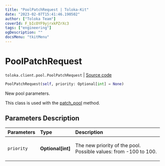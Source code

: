 ```yaml
---
title: "PoolPatchRequest | Toloka-Kit"
date: "2023-02-07T15:41:46.190502"
author: ["Toloka Team"]
coverId: F_bIcOYF9yjrxkPZrXc3
tags: ["engineering"]
ogDescription: ""
docsMenu: "tkitMenu"
---
```


# PoolPatchRequest
`toloka.client.pool.PoolPatchRequest` | [Source code](https://github.com/Toloka/toloka-kit/blob/v1.1.3/src/client/pool/__init__.py#L282)

```python
PoolPatchRequest(self, priority: Optional[int] = None)
```

New pool parameters.

This class is used with the [patch_pool](/docs-new/toloka-kit/reference/toloka.client.TolokaClient.patch_pool) method.

## Parameters Description

| Parameters | Type | Description |
| :----------| :----| :-----------|
`priority`|**Optional\[int\]**|<p>The new priority of the pool. Possible values: from -100 to 100.</p>
